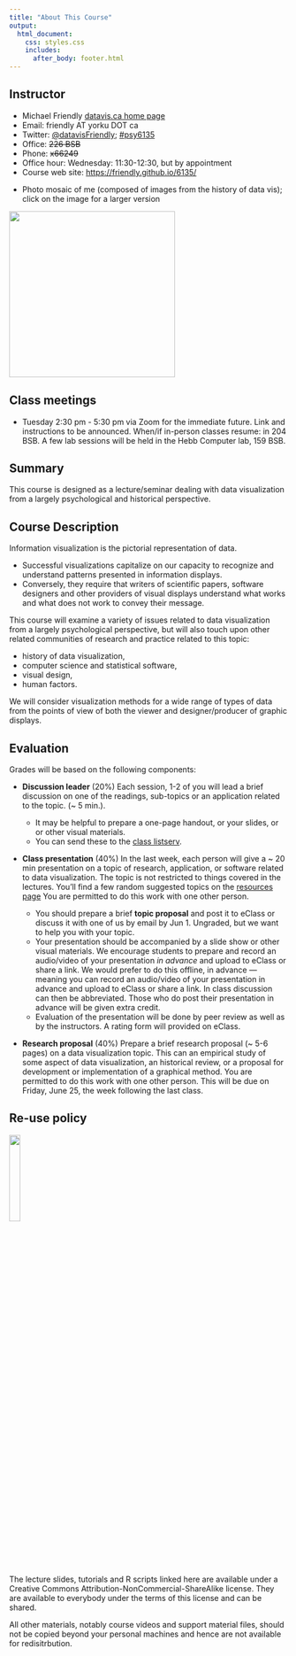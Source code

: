 ```yaml
---
title: "About This Course"
output:
  html_document:
    css: styles.css
    includes:
      after_body: footer.html
---
```



## Instructor

* Michael Friendly [datavis.ca home page](http://datavis.ca)
* Email: friendly AT yorku DOT ca
* Twitter: [@datavisFriendly](http://twitter.com/datavisFriendly); [#psy6135](https://twitter.com/search?q=%23psy6135)
* Office: ~~226 BSB~~
* Phone: ~~x66249~~
* Office hour: Wednesday: 11:30-12:30, but by appointment
* Course web site: [https://friendly.github.io/6135/](https://friendly.github.io/6135/)
<!--
* TAs: 
  + Nataly Beribisky <natalyb1 AR yorku DOT ca>
  + Justeena Zaki-Azat <justeena AT yorku DOT ca>
-->

<!-- ```{r, out.width = "400px"} -->
<!-- knitr::include_graphics("images/MichaelFriendly-Mosaic-50pct-cropped.jpg") -->
<!-- ``` -->

* Photo mosaic of me (composed of images from the history of data vis); click on the image for a larger version

<a href="images/MichaelFriendly-Mosaic-50pct-cropped.jpg"><img src="images/MichaelFriendly-Mosaic-50pct-cropped.jpg" width="300px"></a>

## Class meetings

* Tuesday 2:30 pm - 5:30 pm via Zoom for the immediate future. Link and instructions to be announced.
When/if in-person classes resume: in 204 BSB. A few lab sessions will be held in the Hebb Computer lab, 159 BSB.
<!-- 

204 BSB; lab sessions will be held in the Hebb Computer lab, 159 BSB. -->


<!--
## Class discussion forum

This term we will be using eClass for class discussion. The system is designed to make it
easier to communicate with your classmates, the TA, and myself.
Rather than emailing questions to a listserv or to us individually, 
I encourage you to post your questions on eClass. 

Students in the course are automatically subscribed.
The link is: https://eclass.yorku.ca/eclass/user/index.php?id=37950
-->

## Summary

This course is designed as a lecture/seminar dealing with data visualization from a largely psychological and historical perspective. 

## Course Description

Information visualization is the pictorial representation of data. 

* Successful visualizations capitalize on our capacity to recognize and understand patterns presented in information displays. 
* Conversely, they require that writers of scientific papers, software designers and other providers of visual displays understand what works and what does not work to convey their message. 

This course will examine a variety of issues related to data visualization from a largely psychological perspective, but will also touch upon other related communities of research and practice related to this topic:

* history of data visualization, 
* computer science and statistical software,
* visual design, 
* human factors. 

We will consider visualization methods for a wide range of types of data from the points of view of both the viewer and designer/producer of graphic displays. 

## Evaluation
Grades will be based on the following components:

* **Discussion leader** (20%)
Each session, 1-2 of you will lead a brief discussion on one of the readings, sub-topics or an application related
to the topic. (~ 5 min.).  

    + It may be helpful to prepare a one-page handout, or your slides, or or other visual materials. 
    + You can send these to the [class listserv](mailto:psyc6135@yorku.ca).
    <!-- post these on [eClass](https://eclass.yorku.ca/eclass/user/index.php?id=37950)  -->
    <!-- + With your permission, I will post these to the [students page](students.html) -->


* **Class presentation** (40%)
  In the last week, each person will give a ~ 20 min presentation on a topic of research, application, or software related to data visualization. The topic is not restricted to things covered in the lectures. You'll find a few random suggested topics
  on the [resources page](resources.html)
  You are permitted to do this work with one other person.

    + You should prepare a brief **topic proposal** and post it to eClass or discuss it with one of us by email by Jun 1.
    Ungraded, but we want to help you with your topic.
    + Your presentation should be accompanied by a slide show or other visual materials. We encourage students to prepare
    and record an audio/video of your presentation _in advance_ and upload to eClass or share a link. 
    We would prefer to do this offline, in advance --- meaning you can record an audio/video of your presentation in advance and upload to eClass or share a link. In class discussion can then be abbreviated.
    Those who do post their presentation in advance will be given extra credit.
    + Evaluation of the presentation will be done by peer review as well as by the instructors. A rating form will provided
    on eClass.


* **Research proposal** (40%)
  Prepare a brief research proposal (~ 5-6 pages) on a data visualization topic. This can an empirical study of
  some aspect of data visualization, an historical review, or a proposal for development or implementation of
  a graphical method. You are permitted to do this work with one other person. This will be due on Friday, June 25, the week following the last class.

## Re-use policy

![](images/icons/cc-by-nc-sa-icon.png){width="20%"}

The lecture slides, tutorials and R scripts linked here are available under a Creative Commons Attribution-NonCommercial-ShareAlike license. They are available to everybody under the terms of this license and can be shared.

All other materials, notably course videos and support material files, should not be copied beyond your personal machines and hence are not available for redisitrbution.